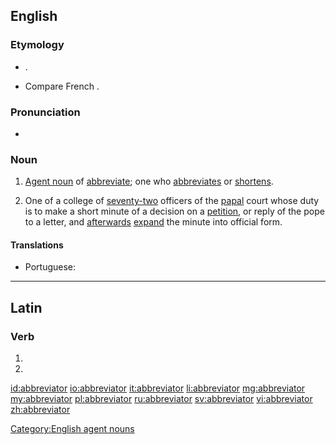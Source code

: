 ==English==

===Etymology===
* {{etyl|LL.}} {{term|abbreviator|abbreviātor|lang=la}}.
* Compare French {{term|abbréviateur|lang=fr}}.

===Pronunciation===
* {{a|US}} {{IPA|/ə.ˈbɹi.vi.ˌeɪd.ə/|/ə.ˈbɹi.vi.ˌeɪd.ɚ/|/ə.ˈbɹi.vi.ˌeɪt.ə/}}

===Noun===
{{en-noun}}

# [[agent noun|Agent noun]] of [[abbreviate]]; one who [[abbreviates]] or [[shortens]].
# {{context|Roman Catholicism}} One of a college of [[seventy-two]] officers of the [[papal]] court whose duty is to make a short minute of a decision on a [[petition]], or reply of the pope to a letter, and [[afterwards]] [[expand]] the minute into official form.

====Translations====
* Portuguese: {{t|pt|abreviador}}

[[Category:English agent nouns]]

----

==Latin==

===Verb===
{{la-verb-form|abbreviātor}}

# {{conjugation of|abbrevio|abbreviō|2|s|fut|pass|imp|lang=la}}
# {{conjugation of|abbrevio|abbreviō|3|s|fut|pass|imp|lang=la}}

[[id:abbreviator]]
[[io:abbreviator]]
[[it:abbreviator]]
[[li:abbreviator]]
[[mg:abbreviator]]
[[my:abbreviator]]
[[pl:abbreviator]]
[[ru:abbreviator]]
[[sv:abbreviator]]
[[vi:abbreviator]]
[[zh:abbreviator]]